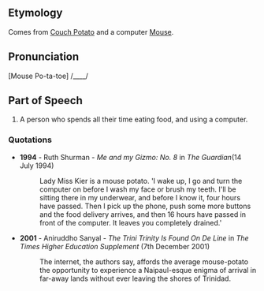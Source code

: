 ==Etymology==
Comes from [[Couch Potato]] and a computer [[Mouse]].
==Pronunciation==
[Mouse Po-ta-toe] /____/
==Part of Speech==
#A person who spends all their time eating food, and using a computer.


===Quotations===
* '''1994''' - Ruth Shurman - ''Me and my Gizmo: No. 8'' in ''The Guardian''(14 July 1994)
*:Lady Miss Kier is a mouse potato. 'I wake up, I go and turn the computer on before I wash my face or brush my teeth. I'll be sitting there in my underwear, and before I know it, four hours have passed. Then I pick up the phone, push some more buttons and the food delivery arrives, and then 16 hours have passed in front of the computer. It leaves you completely drained.'
* '''2001''' - Aniruddho Sanyal - ''The Trini Trinity Is Found On De Line'' in ''The Times Higher Education Supplement'' (7th December 2001) 
*:The internet, the authors say, affords the average mouse-potato the opportunity to experience a Naipaul-esque enigma of arrival in far-away lands without ever leaving the shores of Trinidad.